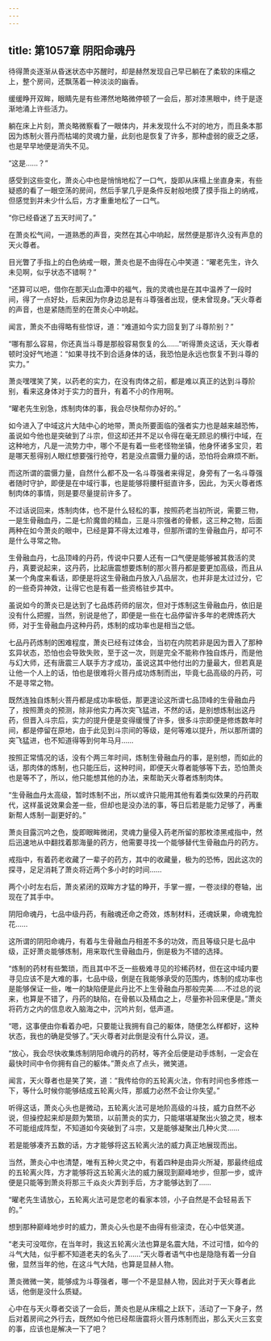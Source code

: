 ```yaml
---
---
---
```

title: 第1057章 阴阳命魂丹
---



待得萧炎逐渐从昏迷状态中苏醒时，却是赫然发现自己早已躺在了柔软的床榻之上，整个房间，还飘荡着一种淡淡的幽香。

缓缓睁开双眸，眼睛先是有些滞然地略微停顿了一会后，那对漆黑眼中，终于是逐渐地涌上许些活力。

躺在床上片刻，萧炎略微察看了一眼体内，并未发现什么不对的地方，而且条本那因为炼制火菩丹而枯竭的灵魂力量，此刻也是恢复了许多，那种虚弱的疲乏之感，也是早早地便是消失不见。

“这是……？”

感受到这些变化，萧炎心中也是悄悄地松了一口气，旋即从床榻上坐直身来，有些疑惑的看了一眼空荡的房间，然后手掌几乎是条件反射般地摸了摸手指上的纳戒，但感觉到并未少什么后，方才重重地松了一口气。

“你已经昏迷了五天时间了。”

在萧炎松气间，一道熟悉的声音，突然在其心中响起，居然便是那许久没有声息的天火尊者。

目光瞥了手指上的白色纳戒一眼，萧炎也是不由得在心中笑道：“曜老先生，许久未见啊，似乎状态不错啊？”

“还算可以吧，借你在那天山血潭中的福气，我的灵魂也是在其中温养了一段时间，得了一点好处，后来因为你身边总是有斗尊强者出现，便未曾现身。”天火尊者的声音，也是紧随而至的在萧炎心中响起。

闻言，萧炎不由得略有些惊讶，道：“难道如今实力回复到了斗尊阶别？”

“哪有那么容易，你还真当斗尊是那般容易恢复的么……”听得萧炎这话，天火尊者顿时没好气地道：“如果寻找不到合适身体的话，我恐怕是永远也恢复不到斗尊的实力。”

萧炎嘿嘿笑了笑，以药老的实力，在没有肉体之前，都是难以真正的达到斗尊阶别，看来这身体对于实力的晋升，有着不小的作用啊。

“曜老先生别急，炼制肉体的事，我会尽快帮你办好的。”

如今进入了中域这片大陆中心的地带，萧炎所要面临的强者实力也是越来越恐怖，虽说如今他也是突破到了斗宗，但这却还并不足以令得在毫无顾忌的横行中域，在这种地方，凡是一流势力中，哪个不是有着一些老怪物坐镇，他身怀诸多宝贝，若是哪天惹得别人眼红想要强行抢夺，若是没点震慑力量的话，恐怕将会麻烦不断。

而这所谓的震慑力量，自然什么都不及一名斗尊强者来得足，身旁有了一名斗尊强者随时守护，即便是在中域行事，也是能够将腰杆挺直许多，因此，为天火尊者炼制肉体的事情，则是要尽量提前许多了。

不过话说回来，炼制肉体，也不是什么轻松的事，按照药老当初所说，需要三物，一是生骨融血丹，二是七阶魔兽的精血，三是斗宗强者的骨骸，这三种之物，后面两种在如今萧炎的眼中，已经是算不得太过难寻，但那所谓的生骨融血丹，却可不是什么寻常之物。

生骨融血丹，七品顶峰的丹药，传说中只要人还有一口气便是能够被其救活的灵丹，真要说起来，这丹药，比起唐震想要炼制的那火菩丹都是要更加高级，而且从某一个角度来看话，即便是将这生骨融血丹放入八品层次，也并非是太过过分，它的一些奇异神效，让得它也是有着一些资格驻步其中。

虽说如今的萧炎已是达到了七品炼药师的层次，但对于炼制这生骨融血丹，依旧是没有什么把握，当然，别说是他了，即便是一些在七品停留许多年的老牌炼药大师，对于生骨融血丹这种丹药，炼制的成功率也是相当之低。

七品丹药炼制的困难程度，萧炎已经有过体会，当初在内院若非是因为晋入了那种玄异状态，恐怕也会导致失败，至于这一次，则是完全不能称作独自炼丹，而是他与幻大师，还有唐震三人联手方才成功，虽说这其中他付出的力量最大，但若真是让他一个人上的话，怕也是很难将火菩丹成功炼制而出，毕竟七品高级的丹药，可不是寻常之物。

既然连独自炼制火菩丹都是成功率极低，那更遑论这所谓七品顶峰的生骨融血丹了，按照萧炎的预测，除非他实力再次突飞猛进，不然的话，是别想炼制出这丹药，但晋入斗宗后，实力的提升便是变得缓慢了许多，很多斗宗即便是修炼数年时间，都是停留在原地，由于此见到斗宗间的等级，是何等难以提升，所以那所谓的突飞猛进，也不知道得等到何年马月……

按照正常情况的话，没有个两三年时间，炼制生骨融血丹的事，是别想，而如此的话，那肉体的炼制，也只能压后，这种时间，即便天火尊者能够等下去，恐怕萧炎也是等不了，所以，他只能想其他的办法，来帮助天火尊者炼制肉体。

“生骨融血丹太高级，暂时炼制不出，所以或许只能用其他有着类似效果的丹药取代，这样虽说效果会差一些，但却也是没办法的事，等日后若是能力足够了，再重新帮人炼制一副更好的。”

萧炎目露沉吟之色，旋即眼眸微闭，灵魂力量侵入药老所留的那枚漆黑戒指中，然后迅速地从中翻找着那海量的药方，他需要寻找一个能够替代生骨融血丹的药方。

戒指中，有着药老收藏了一辈子的药方，其中的收藏量，极为的恐怖，因此这次的探寻，足足消耗了萧炎将近两个多小时的时间……

两个小时左右后，萧炎紧闭的双眸方才猛的睁开，手掌一握，一卷淡绿的卷轴，出现在了其手中。

阴阳命魂丹，七品中级丹药，有融魂还命之奇效，炼制材料，还魂妖果，命魂鬼脸花……

这所谓的阴阳命魂丹，有着与生骨融血丹相差不多的功效，而且等级只是七品中级，正好萧炎能够炼制，用来取代生骨融血丹，倒是极为不错的选择。

“炼制的药材有些繁琐，而且其中不乏一些极难寻见的珍稀药材，但在这中域内要寻见应该不是大难的事，七品中级，倒是在我能够承受的范围内，炼制的成功率也是能够保证一些，唯一的缺陷便是此丹比不上生骨融血丹那般完美……不过总的说来，也算是不错了，丹药的缺陷，在骨骸以及精血之上，尽量弥补回来便是。”萧炎将药方之内的信息收入脑海之中，沉吟片刻，低声道。

“嗯，这事便由你看着办吧，只要能让我拥有自己的躯体，随便怎么样都好，这种状态，我也的确是受够了。”天火尊者对此倒是没有什么异议，道。

“放心，我会尽快收集炼制阴阳命魂丹的药材，等齐全后便是动手炼制，一定会在最快时间中令你拥有自己的躯体。”萧炎点了点头，微笑道。

闻言，天火尊者也是笑了笑，道：“我传给你的五轮离火法，你有时间也多修炼一下，等什么时候你能够结成五轮离火阵，那威力必然不会让你失望。”

听得这话，萧炎心头也是微动，五轮离火法可是地阶高级的斗技，威力自然不必说，但操控起来却是颇为繁琐，以前萧炎的实力，只能堪堪凝聚出火狼之灵，根本不可能组成阵型，不知道如今突破到了斗宗，又是能够凝聚出几种火灵……

若是能够凑齐五数的话，方才能够将这五轮离火法的威力真正地展现而出。

当然，萧炎心中也清楚，唯有五种火灵之中，有着四种是由异火所凝，那最终组成的五轮离火阵，方才能够将这五轮离火法的威力展现到巅峰地步，但那一步，或许便是只能等到萧炎将那三千焱炎火弄到手后，方才能够达到了……

“曜老先生请放心，五轮离火法可是您老的看家本领，小子自然是不会轻易丢下的。”

想到那种巅峰地步时的威力，萧炎心头也是不由得有些滚烫，在心中低笑道。

“老夫可没哐你，在当年时，我这五轮离火法也算是名震大陆，不过可惜，如今的斗气大陆，似乎都不知道老夫的名头了……”天火尊者语气中也是隐隐有着一分自傲，显然当年的他，在这斗气大陆，也算是显赫人物。

萧炎微微一笑，能够成为斗尊强者，哪一个不是显赫人物，因此对于天火尊者此话，他倒是没什么质疑。

心中在与天火尊者交谈了一会后，萧炎也是从床榻之上跃下，活动了一下身子，然后对着房间之外行去，既然如今他已经帮唐震将火菩丹炼制而出，那么天火三玄变的事，应该也是解决一下了吧？